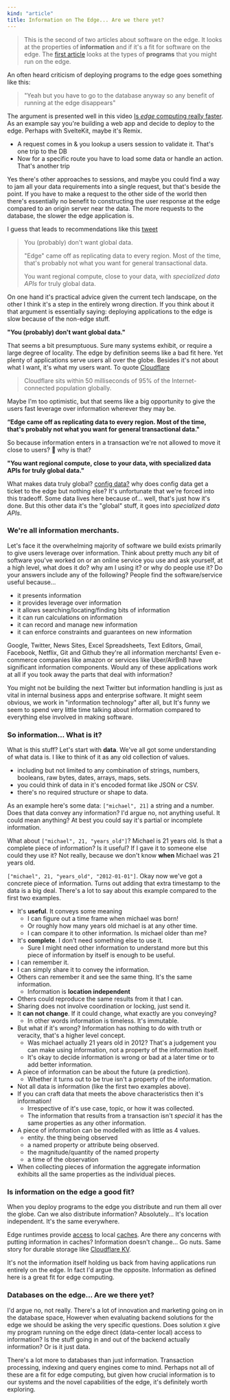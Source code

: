 ```yaml
---
kind: "article"
title: Information on The Edge... Are we there yet?
---
```


> This is the second of two articles about software on the edge.
> It looks at the properties of **information** and if it's a fit for software on the edge.
> The [first article](/edge-are-we-there-yet/programs) looks at the types of
> **programs** that you might run on the edge.

An often heard criticism of deploying programs to the edge goes something like this:

> "Yeah but you have to go to the database anyway so any benefit of running
> at the edge disappears"

The argument is presented well in this video [Is _edge_ computing really faster](https://youtu.be/yOP5-3_WFus).
As an example say you're building a web app and decide to deploy to the edge. Perhaps with
SvelteKit, maybe it's Remix.

- A request comes in & you lookup a users session to validate it. That's one trip to the DB
- Now for a specific route you have to load some data or handle an action. That's another trip

Yes there's other approaches to sessions, and maybe you could find a way to jam all your data
requirements into a single request, but that's beside the point. If you have to make a request to
the other side of the world then there's essentially no benefit to constructing the user response
at the edge compared to an origin server near the data. The more requests to the database,
the slower the edge application is.

I guess that leads to recommendations like this [tweet](https://twitter.com/leeerob/status/1618005723421769735)

> You (probably) don't want global data.
>
> "Edge" came off as replicating data to every region. Most of the time, that's probably not what you want for general transactional data.
>
> You want regional compute, close to your data, with _specialized data APIs_ for truly global data.

On one hand it's practical advice given the current tech landscape, on the other I think it's a
step in the entirely wrong direction. If you think about it that argument is essentially saying:
deploying applications to the edge is slow because of the non-edge stuff.

**"You (probably) don't want global data."**

That seems a bit presumptuous. Sure many systems
exhibit, or require a large degree of locality. The edge by definition seems like a bad fit here.
Yet plenty of applications serve users all over the globe. Besides it's not about what I want,
it's what my users want. To quote [Cloudflare](https://blog.cloudflare.com/early-hints-performance/)

> Cloudflare sits within 50 milliseconds of 95% of the Internet-connected population globally.

Maybe I'm too optimistic, but that seems like a big opportunity to give the users fast leverage
over information wherever they may be.

**“Edge came off as replicating data to every region. Most of the time, that's probably not what you want for general transactional data."**

So because information enters in a transaction we're not allowed to move it close to users? 🤔
why is that?

**"You want regional compute, close to your data, with specialized data APIs for truly global data."**

What makes data truly global? [config data?](https://vercel.com/blog/edge-config-public-beta)
why does config data get a ticket to the edge but nothing else?
It's unfortunate that we're forced into this tradeoff. Some data lives here because of... well,
that's just how it's done. But this other data it's the "global" stuff, it goes into
_specialized data APIs_.

### We're all information merchants.

Let's face it the overwhelming majority of software we build exists primarily to give users
leverage over information. Think about pretty much any bit of software you've worked on or
an online service you use and ask yourself, at a high level, what does it do?
why am I using it? or why do people use it? Do your answers include any of the following?
People find the software/service useful because...

- it presents information
- it provides leverage over information
- it allows searching/locating/finding bits of information
- it can run calculations on information
- it can record and manage new information
- it can enforce constraints and guarantees on new information

Google, Twitter, News Sites, Excel Spreadsheets, Text Editors, Gmail, Facebook, Netflix, Git and
Github they're all information merchants! Even e-commerce companies like amazon or services like
Uber/AirBnB have significant information components. Would any of these applications work at all
if you took away the parts that deal with information?

You might not be building the next Twitter but information handling is just as
vital in internal business apps and enterprise software. It might seem obvious, we work in
"information technology" after all, but It's funny we seem to spend very little time talking about
information compared to everything else involved in making software.

### So information... What is it?

What is this stuff? Let's start with **data**. We've all got some understanding of what data is.
I like to think of it as any old collection of values.

- including but not limited to any combination of strings, numbers, booleans,
  raw bytes, dates, arrays, maps, sets.
- you could think of data in it's encoded format like JSON or CSV.
- there's no required structure or shape to data.

As an example here's some data: `["michael", 21]` a string and a number.
Does that data convey any information? I'd argue no, not anything useful. It could mean anything?
At best you could say it's partial or incomplete information.

What about `["michael", 21, "years_old"]`? Michael is 21 years old. Is that a complete piece
of information? Is it useful? If I gave it to someone else could they use it? Not really,
because we don't know **when** Michael was 21 years old.

`["michael", 21, "years_old", "2012-01-01"]`. Okay now we've got a concrete piece of information.
Turns out adding that extra timestamp to the data is a big deal. There's a lot to say about this
example compared to the first two examples.

- It's **useful**. It conveys some meaning
  - I can figure out a time frame when michael was born!
  - Or roughly how many years old michael is at any other time.
  - I can compare it to other information. Is michael older than me?
- It's **complete**. I don't need something else to use it.
  - Sure I might need other information to understand more but
    this piece of information by itself is enough to be useful.
- I can remember it.
- I can simply share it to convey the information.
- Others can remember it and see the same thing. It's the same information.
  - Information is **location independent**
- Others could reproduce the same results from it that I can.
- Sharing does not involve coordination or locking, just send it.
- It **can not change**. If it could change, what exactly are you conveying?
  - In other words information is timeless. It's immutable.
- But what if it's wrong? Information has nothing to do with truth or veracity, that's a higher level concept.
  - Was michael actually 21 years old in 2012? That's a judgement you can make using information,
    not a property of the information itself.
  - It's okay to decide information is wrong or bad at a later time or to add better information.
- A piece of information can be about the future (a prediction).
  - Whether it turns out to be true isn't a property of the information.
- Not all data is information (like the first two examples above).
- If you can craft data that meets the above characteristics then it's information!
  - Irrespective of it's use case, topic, or how it was collected.
  - The information that results from a transaction isn't _special_ it has the same properties
    as any other information.
- A piece of information can be modelled with as little as 4 values.
  - entity. the thing being observed
  - a named property or attribute being observed.
  - the magnitude/quantity of the named property
  - a time of the observation
- When collecting pieces of information the aggregate information exhibits all the same
  properties as the individual pieces.

### Is information on the edge a good fit?

When you deploy programs to the edge you distribute and run them all over the globe. Can we
also distribute information? Absolutely... It's location independent. It's the same everywhere.

Edge runtimes provide [access][cache-api] to local [caches][cf-cache]. Are there any concerns
with putting information in caches? Information doesn't change... Go nuts.
Same story for durable storage like [Cloudflare KV][cf-kv].

It's not the information itself holding us back from having applications run entirely on the edge.
In fact I'd argue the opposite. Information as defined here is a great fit for edge computing.

### Databases on the edge... Are we there yet?

I'd argue no, not really. There's a lot of innovation and marketing going on in the database space,
However when evaluating backend solutions for the edge we should be asking the very specific
questions. Does solution `X` give my program running on the edge direct
(data-center local) access to information? Is the stuff going in and out of the backend
actually information? Or is it just data.

There's a lot more to databases than just information. Transaction processing, indexing and query
engines come to mind. Perhaps not all of these are a fit for edge computing, but given how crucial
information is to our systems and the novel capabilities of the edge, it's definitely
worth exploring.

[d1]: https://blog.cloudflare.com/introducing-d1/
[lite-fs]: https://fly.io/blog/introducing-litefs/
[cf-cache]: https://developers.cloudflare.com/workers/learning/how-the-cache-works/
[cache-api]: https://developer.mozilla.org/en-US/docs/Web/API/Cache
[cf-kv]: https://developers.cloudflare.com/workers/learning/how-kv-works/
